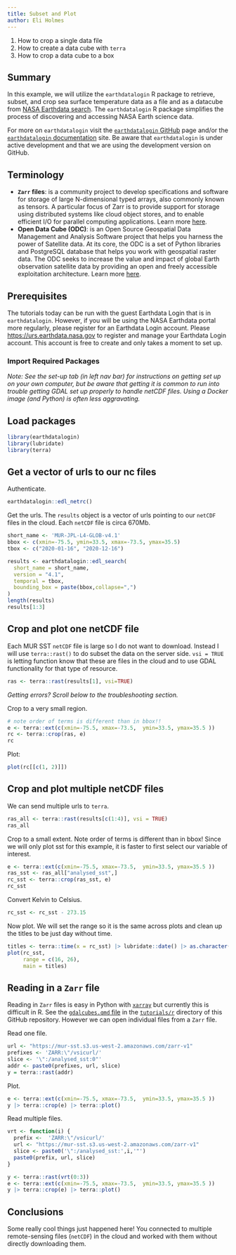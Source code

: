 ```yaml
---
title: Subset and Plot
author: Eli Holmes
---
```


::: {.callout-note title="Learning Objectives"}

1. How to crop a single data file
2. How to create a data cube with `terra`
3. How to crop a data cube to a box
:::

## Summary

In this example, we will utilize the `earthdatalogin` R package to retrieve, subset, and crop sea surface temperature data as a file and as a datacube from [NASA Earthdata search](https://search.earthdata.nasa.gov/search). The `earthdatalogin` R package simplifies the process of discovering and accessing NASA Earth science data.

For more on `earthdatalogin` visit the [`earthdatalogin` GitHub](https://github.com/boettiger-lab/earthdatalogin/) page and/or the [`earthdatalogin` documentation](https://boettiger-lab.github.io/earthdatalogin/) site. Be aware that `earthdatalogin` is under active development and that we are using the development version on GitHub.

## Terminology

- **`Zarr` files**: is a community project to develop specifications and software for storage of large N-dimensional typed arrays, also commonly known as tensors. A particular focus of Zarr is to provide support for storage using distributed systems like cloud object stores, and to enable efficient I/O for parallel computing applications. Learn more [here](https://zarr.dev/). 
- **Open Data Cube (ODC)**: is an Open Source Geospatial Data Management and Analysis Software project that helps you harness the power of Satellite data. At its core, the ODC is a set of Python libraries and PostgreSQL database that helps you work with geospatial raster data. The ODC seeks to increase the value and impact of global Earth observation satellite data by providing an open and freely accessible exploitation architecture. Learn more [here](https://www.opendatacube.org/). 

## Prerequisites

The tutorials today can be run with the guest Earthdata Login that is in `earthdatalogin`. 
However, if you will be using the NASA Earthdata portal more regularly, please register for an 
Earthdata Login account. Please <https://urs.earthdata.nasa.gov> to register and manage your 
Earthdata Login account. This account is free to create and only takes a moment to set up.

### Import Required Packages

*Note: See the set-up tab (in left nav bar) for instructions on getting set up on your own computer, but
be aware that getting it is common to run into trouble getting GDAL set up properly to handle
netCDF files. Using a Docker image (and Python) is often less aggravating.*

## Load packages

```r
library(earthdatalogin)
library(lubridate)
library(terra)
```

## Get a vector of urls to our nc files

Authenticate.

```r
earthdatalogin::edl_netrc() 
```

Get the urls. The `results` object is a vector of urls pointing to our `netCDF` files in the cloud. Each `netCDF` file is circa 670Mb.

```r
short_name <- 'MUR-JPL-L4-GLOB-v4.1'
bbox <- c(xmin=-75.5, ymin=33.5, xmax=-73.5, ymax=35.5) 
tbox <- c("2020-01-16", "2020-12-16")

results <- earthdatalogin::edl_search(
  short_name = short_name,
  version = "4.1",
  temporal = tbox, 
  bounding_box = paste(bbox,collapse=",")
)
length(results)
results[1:3]
```

## Crop and plot one netCDF file

Each MUR SST `netCDF` file is large so I do not want to download. Instead I will use `terra::rast()` to do subset the data on the server side. `vsi = TRUE` is letting function know that these are files in the cloud and to use GDAL functionality for that type of resource.

```r
ras <- terra::rast(results[1], vsi=TRUE)
```

*Getting errors? Scroll below to the troubleshooting section.*

Crop to a very small region.

```r
# note order of terms is different than in bbox!!
e <- terra::ext(c(xmin=-75.5, xmax=-73.5,  ymin=33.5, ymax=35.5 ))
rc <- terra::crop(ras, e)
rc
```

Plot:
```r
plot(rc[[c(1, 2)]])
```


## Crop and plot multiple netCDF files

We can send multiple urls to `terra`. 

```r
ras_all <- terra::rast(results[c(1:4)], vsi = TRUE)
ras_all
```

Crop to a small extent. Note order of terms is different than in bbox! Since we will only plot sst for this example, it is faster to first select our variable of interest.

```r
e <- terra::ext(c(xmin=-75.5, xmax=-73.5,  ymin=33.5, ymax=35.5 ))
ras_sst <- ras_all["analysed_sst",]
rc_sst <- terra::crop(ras_sst, e)
rc_sst
```

Convert Kelvin to Celsius.

```r
rc_sst <- rc_sst - 273.15
```

Now plot. We will set the range so it is the same across plots and clean up the titles to be just day without time.

```r
titles <- terra::time(x = rc_sst) |> lubridate::date() |> as.character()
plot(rc_sst, 
     range = c(16, 26),
     main = titles)
```

## Reading in a `Zarr` file

Reading in `Zarr` files is easy in Python with [`xarray`](https://docs.xarray.dev/en/latest/index.html) but currently this is difficult in R. See the [`gdalcubes.qmd` file](https://github.com/nmfs-opensci/EDMW-EarthData-Workshop-2024/blob/main/tutorials/r/gdalcubes.qmd) in the [`tutorials/r`](https://github.com/nmfs-opensci/EDMW-EarthData-Workshop-2024/tree/main/tutorials/r) directory of this GitHub repository. However we can open individual files from a `Zarr` file. 

Read one file.

```r
url <- "https://mur-sst.s3.us-west-2.amazonaws.com/zarr-v1"
prefixes <- 'ZARR:\"/vsicurl/'
slice <- '\":/analysed_sst:0"'
addr <- paste0(prefixes, url, slice)
y = terra::rast(addr)
```

Plot.

```r
e <- terra::ext(c(xmin=-75.5, xmax=-73.5,  ymin=33.5, ymax=35.5 ))
y |> terra::crop(e) |> terra::plot()
```

Read multiple files.

```r
vrt <- function(i) {
  prefix <-  'ZARR:\"/vsicurl/'
  url <- "https://mur-sst.s3.us-west-2.amazonaws.com/zarr-v1"
  slice <- paste0('\":/analysed_sst:',i,'"')
  paste0(prefix, url, slice)
}
```

```r
y <- terra::rast(vrt(0:3))
e <- terra::ext(c(xmin=-75.5, xmax=-73.5,  ymin=33.5, ymax=35.5 ))
y |> terra::crop(e) |> terra::plot()
```

## Conclusions

Some really cool things just happened here! You connected to multiple remote-sensing files (`netCDF`) in the cloud and worked with them without directly downloading them.

